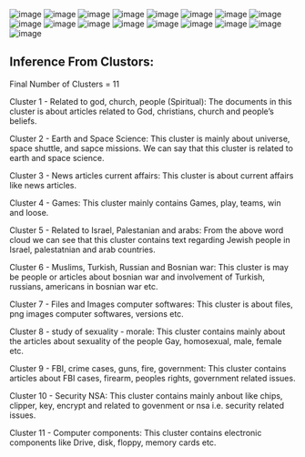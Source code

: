 ![image](https://user-images.githubusercontent.com/32418025/41813786-68a7ae74-7734-11e8-822b-3d56278ab60c.png)
![image](https://user-images.githubusercontent.com/32418025/41813795-88e760a8-7734-11e8-82d2-15495ba78515.png)
![image](https://user-images.githubusercontent.com/32418025/41813755-91ddbe7e-7733-11e8-9a44-14414d453fdd.png)
![image](https://user-images.githubusercontent.com/32418025/41813756-a02022d8-7733-11e8-9652-600589369dd4.png)
![image](https://user-images.githubusercontent.com/32418025/41813758-aad2511a-7733-11e8-9d46-c23d62df2929.png)
![image](https://user-images.githubusercontent.com/32418025/41813760-b58d58de-7733-11e8-9d16-38180e906f03.png)
![image](https://user-images.githubusercontent.com/32418025/41813761-c3130260-7733-11e8-951f-8a15b8ee103a.png)
![image](https://user-images.githubusercontent.com/32418025/41813765-d6db06ee-7733-11e8-94ed-7057e11a61e4.png)
![image](https://user-images.githubusercontent.com/32418025/41813767-e2c5e744-7733-11e8-8aa1-9e94b3c8b1a9.png)
![image](https://user-images.githubusercontent.com/32418025/41813775-10d7215c-7734-11e8-97c1-9990d6a02a88.png)
![image](https://user-images.githubusercontent.com/32418025/41813779-241ab30a-7734-11e8-95ac-2b70ae62c7dc.png)
![image](https://user-images.githubusercontent.com/32418025/41813799-a687c68e-7734-11e8-9d8d-d07d21caf8ca.png)
![image](https://user-images.githubusercontent.com/32418025/41813804-b55ac5b2-7734-11e8-8479-0b35fa944765.png)
![image](https://user-images.githubusercontent.com/32418025/41813807-c19da768-7734-11e8-864b-0126013ec67c.png)
![image](https://user-images.githubusercontent.com/32418025/41813809-cde759a6-7734-11e8-9568-5573e2ba1782.png)
![image](https://user-images.githubusercontent.com/32418025/41813811-dabbf4e8-7734-11e8-88fd-9cf0ec8f08de.png)
![image](https://user-images.githubusercontent.com/32418025/41813813-f80e752a-7734-11e8-871d-fd5a3ad75e81.png)


## Inference From Clustors:

Final Number of Clusters = 11

Cluster 1 - Related to god, church, people (Spiritual):
The documents in this cluster is about articles related to God, christians, church and people’s beliefs.

Cluster 2 - Earth and Space Science:
This cluster is mainly about universe, space shuttle, and sapce missions. We can say that this cluster is related to earth and space science.

Cluster 3 - News articles current affairs:
This cluster is about current affairs like news articles.

Cluster 4 - Games:
This cluster mainly contains Games, play, teams, win and loose.

Cluster 5 - Related to Israel, Palestanian and arabs:
From the above word cloud we can see that this cluster contains text regarding Jewish people in Israel, palestatnian and arab countries.

Cluster 6 - Muslims, Turkish, Russian and Bosnian war:
This cluster is may be people or articles about bosnian war and involvement of Turkish, russians, americans in bosnian war etc.

Cluster 7 - Files and Images computer softwares:
This cluster is about files, png images computer softwares, versions etc.

Cluster 8 - study of sexuality - morale:
This cluster contains mainly about the articles about sexuality of the people Gay, homosexual, male, female etc.

Cluster 9 - FBI, crime cases, guns, fire, government:
This cluster contains articles about FBI cases, firearm, peoples rights, government related issues.

Cluster 10 - Security NSA:
This cluster contains mainly anbout like chips, clipper, key, encrypt and related to govenment or nsa i.e. security related issues.

Cluster 11 - Computer components:
This cluster contains electronic components like Drive, disk, floppy, memory cards etc.
